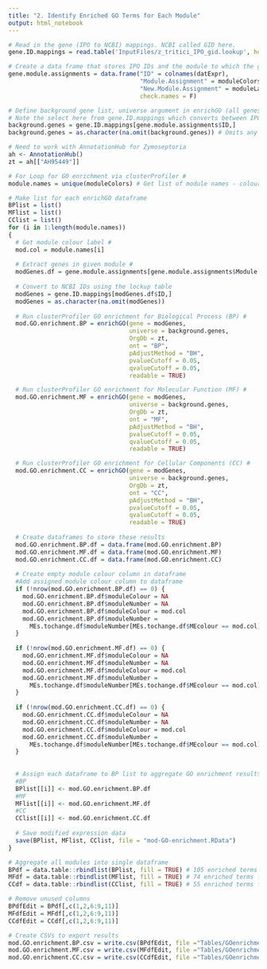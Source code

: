 ```yaml
---
title: "2. Identify Enriched GO Terms for Each Module"
output: html_notebook
---
```


```r
# Read in the gene (IPO to NCBI) mappings. NCBI called GID here.
gene.ID.mappings = read.table('InputFiles/z_tritici_IPO_gid.lookup', header=F, sep='\t', row.names = 1, col.names=c('IPO', 'GID'))

# Create a data frame that stores IPO IDs and the module to which the gene is assigned
gene.module.assignments = data.frame("ID" = colnames(datExpr),
                                     "Module.Assignment" = moduleColors,
                                     "New.Module.Assignment" = moduleLabels.ME,
                                     check.names = F)

# Define background gene list, universe argument in enrichGO (all genes used to construct network) #
# Note the select here from gene.ID.mappings which converts between IPO IDs and NCBI IDs
background.genes = gene.ID.mappings[gene.module.assignments$ID,]
background.genes = as.character(na.omit(background.genes)) # Omits any genes with no NCBI ID

# Need to work with AnnotationHub for Zymoseptoria
ah <- AnnotationHub()
zt = ah[["AH95449"]] 

# For Loop for GO enrichment via clusterProfiler #
module.names = unique(moduleColors) # Get list of module names - colours from WGCNA

# Make list for each enrichGO dataframe
BPlist = list()
MFlist = list()
CClist = list()
for (i in 1:length(module.names))
{
  # Get module colour label #
  mod.col = module.names[i]
                                  
  # Extract genes in given module #
  modGenes.df = gene.module.assignments[gene.module.assignments$Module.Assignment == mod.col,][1]
  
  # Convert to NCBI IDs using the lockup table
  modGenes = gene.ID.mappings[modGenes.df$ID,]
  modGenes = as.character(na.omit(modGenes))
                                  
  # Run clusterProfiler GO enrichment for Biological Process (BP) #
  mod.GO.enrichment.BP = enrichGO(gene = modGenes,
                                  universe = background.genes,
                                  OrgDb = zt,
                                  ont = "BP",
                                  pAdjustMethod = "BH",
                                  pvalueCutoff = 0.05,
                                  qvalueCutoff = 0.05,
                                  readable = TRUE)

  # Run clusterProfiler GO enrichment for Molecular Function (MF) #
  mod.GO.enrichment.MF = enrichGO(gene = modGenes,
                                  universe = background.genes,
                                  OrgDb = zt,
                                  ont = "MF",
                                  pAdjustMethod = "BH",
                                  pvalueCutoff = 0.05,
                                  qvalueCutoff = 0.05,
                                  readable = TRUE)

  # Run clusterProfiler GO enrichment for Cellular Components (CC) #
  mod.GO.enrichment.CC = enrichGO(gene = modGenes,
                                  universe = background.genes,
                                  OrgDb = zt,
                                  ont = "CC",
                                  pAdjustMethod = "BH",
                                  pvalueCutoff = 0.05,
                                  qvalueCutoff = 0.05,
                                  readable = TRUE)
  
  # Create dataframes to store these results
  mod.GO.enrichment.BP.df = data.frame(mod.GO.enrichment.BP)
  mod.GO.enrichment.MF.df = data.frame(mod.GO.enrichment.MF)
  mod.GO.enrichment.CC.df = data.frame(mod.GO.enrichment.CC) 
  
  # Create empty module colour column in dataframe
  #Add assigned module colour column to dataframe
  if (!nrow(mod.GO.enrichment.BP.df) == 0) {
    mod.GO.enrichment.BP.df$moduleColour = NA
    mod.GO.enrichment.BP.df$moduleNumber = NA
    mod.GO.enrichment.BP.df$moduleColour = mod.col
    mod.GO.enrichment.BP.df$moduleNumber = 
      MEs.tochange.df$moduleNumber[MEs.tochange.df$MEcolour == mod.col]
  } 
  
  if (!nrow(mod.GO.enrichment.MF.df) == 0) {
    mod.GO.enrichment.MF.df$moduleColour = NA
    mod.GO.enrichment.MF.df$moduleNumber = NA
    mod.GO.enrichment.MF.df$moduleColour = mod.col
    mod.GO.enrichment.MF.df$moduleNumber = 
      MEs.tochange.df$moduleNumber[MEs.tochange.df$MEcolour == mod.col]
  } 
  
  if (!nrow(mod.GO.enrichment.CC.df) == 0) {
    mod.GO.enrichment.CC.df$moduleColour = NA
    mod.GO.enrichment.CC.df$moduleNumber = NA
    mod.GO.enrichment.CC.df$moduleColour = mod.col
    mod.GO.enrichment.CC.df$moduleNumber = 
      MEs.tochange.df$moduleNumber[MEs.tochange.df$MEcolour == mod.col]
  } 
  
  
  # Assign each dataframe to BP list to aggregate GO enrichment results per module
  #BP
  BPlist[[i]] <- mod.GO.enrichment.BP.df
  #MF
  MFlist[[i]] <- mod.GO.enrichment.MF.df
  #CC
  CClist[[i]] <- mod.GO.enrichment.CC.df
  
  # Save modified expression data
  save(BPlist, MFlist, CClist, file = "mod-GO-enrichment.RData")
}

# Aggregate all modules into single dataframe
BPdf = data.table::rbindlist(BPlist, fill = TRUE) # 105 enriched terms for p<0.05, q<0.05
MFdf = data.table::rbindlist(MFlist, fill = TRUE) # 74 enriched terms for p<0.05, q<0.05
CCdf = data.table::rbindlist(CClist, fill = TRUE) # 55 enriched terms for p<0.05, q<0.05

# Remove unused columns
BPdfEdit = BPdf[,c(1,2,6:9,11)]
MFdfEdit = MFdf[,c(1,2,6:9,11)]
CCdfEdit = CCdf[,c(1,2,6:9,11)]

# Create CSVs to export results
mod.GO.enrichment.BP.csv = write.csv(BPdfEdit, file ="Tables/GOenrichmentCSV/enrichGO-BP.csv", row.names = FALSE)
mod.GO.enrichment.MF.csv = write.csv(MFdfEdit, file ="Tables/GOenrichmentCSV/enrichGO-MF.csv", row.names = FALSE)
mod.GO.enrichment.CC.csv = write.csv(CCdfEdit, file ="Tables/GOenrichmentCSV/enrichGO-CC.csv", row.names = FALSE)
```
